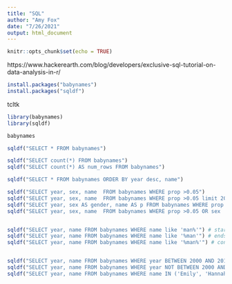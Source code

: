 ```yaml
---
title: "SQL"
author: "Amy Fox"
date: "7/26/2021"
output: html_document
---
```


```r
knitr::opts_chunk$set(echo = TRUE)
```

https://www.hackerearth.com/blog/developers/exclusive-sql-tutorial-on-data-analysis-in-r/

```r
install.packages("babynames")
install.packages("sqldf")
```
tcltk
```r
library(babynames)
library(sqldf)
```

```r
babynames

sqldf("SELECT * FROM babynames")

sqldf("SELECT count(*) FROM babynames")
sqldf("SELECT count(*) AS num_rows FROM babynames")

sqldf("SELECT * FROM babynames ORDER BY year desc, name")

sqldf("SELECT year, sex, name  FROM babynames WHERE prop >0.05")
sqldf("SELECT year, sex, name  FROM babynames WHERE prop >0.05 limit 20")
sqldf("SELECT year, sex AS gender, name AS p FROM babynames WHERE prop >0.05 limit 20")
sqldf("SELECT year, sex, name  FROM babynames WHERE prop >0.05 OR sex != 'F' limit 20")


sqldf("SELECT year, name FROM babynames WHERE name like 'man%'") # starts with man
sqldf("SELECT year, name FROM babynames WHERE name like '%man'") # ends with man
sqldf("SELECT year, name FROM babynames WHERE name like '%man%'") # contains man


sqldf("SELECT year, name FROM babynames WHERE year BETWEEN 2000 AND 2010")
sqldf("SELECT year, name FROM babynames WHERE year NOT BETWEEN 2000 AND 2010")
sqldf("SELECT year, name FROM babynames WHERE name IN ('Emily', 'Hannah')")
```

